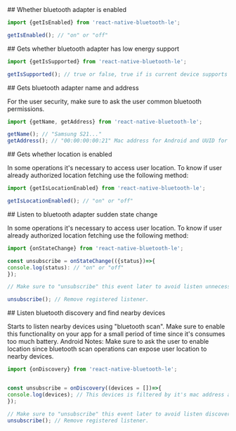 <section id="section1" className="section">
  ## Whether bluetooth adapter is enabled

  ```js
  import {getIsEnabled} from 'react-native-bluetooth-le';

  getIsEnabled(); // "on" or "off"

  ```
</section>
<section id="section2" className="section">
  ## Gets whether bluetooth adapter has low energy support

  ```js
  import {getIsSupported} from 'react-native-bluetooth-le';

  getIsSupported(); // true or false, true if is current device supports bluetooth low energy operations.
  ```
</section>
<section id="section3" className="section">
  ## Gets bluetooth adapter name and address

  For the user security, make sure to ask the user common bluetooth permissions.

  ```js
  import {getName, getAddress} from 'react-native-bluetooth-le';

  getName(); // "Samsung S21..."
  getAddress(); // "00:00:00:00:21" Mac address for Android and UUID for some most recent IOS versions.
  ```
</section>
<section id="section4" className="section">
  ## Gets whether location is enabled

  In some operations it's necessary to access user location. To know if user already authorized location fetching use the following method:

  ```js
  import {getIsLocationEnabled} from 'react-native-bluetooth-le';

  getIsLocationEnabled(); // "on" or "off"

  ```
</section>
<section id="section5" className="section">
  ## Listen to bluetooth adapter sudden state change

  In some operations it's necessary to access user location. To know if user already authorized location fetching use the following method:

  ```js
  import {onStateChange} from 'react-native-bluetooth-le';

  const unsubscribe = onStateChange(({status})=>{
  console.log(status): // "on" or "off"
});

  // Make sure to "unsubscribe" this event later to avoid listen unnecessary state changes.

  unsubscribe(); // Remove registered listener.
  ```
</section>
<section id="section6" className="section">
  ## Listen bluetooth discovery and find nearby devices

  Starts to listen nearby devices using "bluetooth scan".
  Make sure to enable this functionality on your app for a small period of time since it's consumes too much battery.
  Android Notes:
  Make sure to ask the user to enable location since bluetooth scan operations can expose user location to nearby devices.
  ```js
  import {onDiscovery} from 'react-native-bluetooth-le';


  const unsubscribe = onDiscovery((devices = [])=>{
  console.log(devices); // This devices is filtered by it's mac address and never will be sent repeated.
});

  // Make sure to "unsubscribe" this event later to avoid listen discovery.
  unsubscribe(); // Remove registered listener.
  ```
</section>

